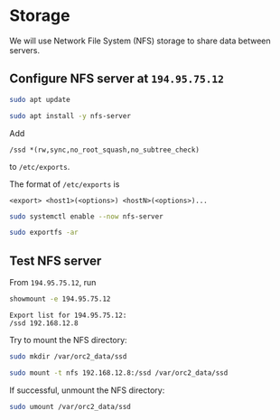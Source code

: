 # Storage {#sec-production-storage}

We will use Network File System (NFS) storage to share data between servers.

## Configure NFS server at `194.95.75.12`

```bash
sudo apt update
```

```bash
sudo apt install -y nfs-server
```

Add

```
/ssd *(rw,sync,no_root_squash,no_subtree_check)
```

to `/etc/exports`.

:::{.callout-note}

The format of `/etc/exports` is

```
<export> <host1>(<options>) <hostN>(<options>)...
```

:::

```bash
sudo systemctl enable --now nfs-server
```

```bash
sudo exportfs -ar
```

## Test NFS server

From `194.95.75.12`, run

```bash
showmount -e 194.95.75.12
```

```
Export list for 194.95.75.12:
/ssd 192.168.12.8
```

Try to mount the NFS directory:

```bash
sudo mkdir /var/orc2_data/ssd
```

```bash
sudo mount -t nfs 192.168.12.8:/ssd /var/orc2_data/ssd
```

If successful, unmount the NFS directory:

```bash
sudo umount /var/orc2_data/ssd
```
